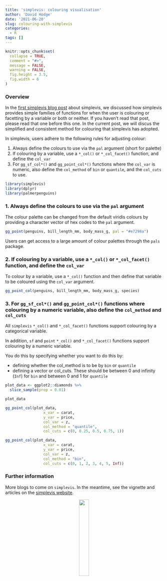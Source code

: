 ```yaml
---
title: 'simplevis: colouring visualisation'
author: 'David Hodge'
date: '2021-06-20'
slug: colouring-with-simplevis
categories:
  - R
tags: []
---
```


```r
knitr::opts_chunk$set(
  collapse = TRUE,
  comment = "#>",
  message = FALSE,
  warning = FALSE,
  fig.height = 3.5, 
  fig.width = 6
)
```


### Overview

In the [first simplevis blog post](https://www.r-bloggers.com/2021/06/simplevis-simple-ggplot2-visualisation-with-less-brainpower-and-typing/) about simplevis, we discussed how simplevis provides simple families of functions for when the user is colouring or facetting by a variable or both or neither. If you haven't read that post, please read that one before this one. In the current post, we will discus the simplified and consistent method for colouring that simplevis has adopted.  

In simplevis, users adhere to the following rules for adjusting colour:

1. Always define the colours to use via the `pal` argument (short for palette) 
2. If colouring by a variable, use a `*_col()` or `*_col_facet()` function, and define the `col_var`
3. For `gg_sf_col*()` and `gg_point_col*()` functions where the `col_var` is numeric, also define the `col_method` of `bin` or `quantile`, and the `col_cuts` to use.  

```r
library(simplevis)
library(dplyr)
library(palmerpenguins)
```

### 1. Always define the colours to use via the `pal` argument 

The colour palette can be changed from the default viridis colours by providing a character vector of hex codes to the `pal` argument.

```r
gg_point(penguins, bill_length_mm, body_mass_g, pal = "#e7298a")

```

Users can get access to a large amount of colour palettes through the `pals` package.

### 2. If colouring by a variable, use a `*_col()` or `*_col_facet()` function, and define the `col_var`

To colour by a variable, use a `*_col()` function and then define that variable to be coloured using the `col_var` argument.

```r
gg_point_col(penguins, bill_length_mm, body_mass_g, species)
```

### 3. For `gg_sf_col*()` and `gg_point_col*()` functions where colouring by a numeric variable, also define the `col_method` and `col_cuts`

All `simplevis` `*_col()` and `*_col_facet()` functions support colouring by a categorical variable.

In addition, `sf` and `point` `*_col()` and `*_col_facet()` functions support colouring by a numeric variable.

You do this by specifying whether you want to do this by:

* defining whether the col_method is to be by `bin` or `quantile`
* defining a vector or col_cuts. These should be between 0 and infinity (`Inf`) for `bin` and between 0 and 1 for `quantile`

```r
plot_data <- ggplot2::diamonds %>% 
  slice_sample(prop = 0.01)

plot_data

gg_point_col(plot_data, 
                 x_var = carat, 
                 y_var = price, 
                 col_var = z,
                 col_method = "quantile",
                 col_cuts = c(0, 0.25, 0.5, 0.75, 1))
```


```r
gg_point_col(plot_data, 
                 x_var = carat, 
                 y_var = price, 
                 col_var = z,
                 col_method = "bin",
                 col_cuts = c(0, 1, 2, 3, 4, 5, Inf))
```

### Further information

More blogs to come on `simplevis`. In the meantime, see the vignette and articles on the [simplevis website](https://statisticsnz.github.io/simplevis/).

<center>

![](logo.png){width=25%}